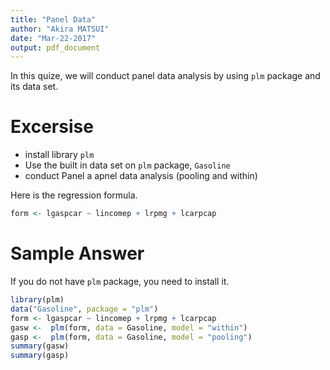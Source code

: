 ```yaml
---
title: "Panel Data"
author: "Akira MATSUI"
date: "Mar-22-2017"
output: pdf_document
---
```



In this quize, we will conduct panel data analysis by using `plm` package and its data set.


# Excersise

- install library `plm`
- Use the built in data set on `plm` package, `Gasoline`
- conduct Panel a apnel data analysis (pooling and within)

Here is the regression formula.

```r
form <- lgaspcar ~ lincomep + lrpmg + lcarpcap
```


# Sample Answer

If you do not have `plm` package, you need to install it.

```r
library(plm)
data("Gasoline", package = "plm")
form <- lgaspcar ~ lincomep + lrpmg + lcarpcap
gasw <-  plm(form, data = Gasoline, model = "within")
gasp <-  plm(form, data = Gasoline, model = "pooling")
summary(gasw)
summary(gasp)
```





